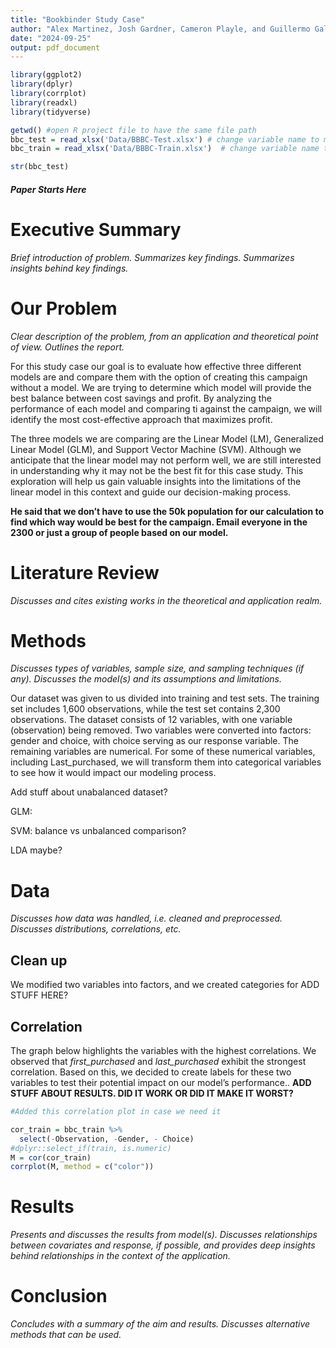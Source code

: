 ```yaml
---
title: "Bookbinder Study Case"
author: "Alex Martinez, Josh Gardner, Cameron Playle, and Guillermo Gallardo"
date: "2024-09-25"
output: pdf_document
---
```


```r
library(ggplot2)
library(dplyr)
library(corrplot)
library(readxl)
library(tidyverse)
```

```r
getwd() #open R project file to have the same file path
bbc_test = read_xlsx('Data/BBBC-Test.xlsx') # change variable name to match code
bbc_train = read_xlsx('Data/BBBC-Train.xlsx')  # change variable name to match code
```

```r
str(bbc_test)
```

##### **Paper Starts Here**

# Executive Summary

*Brief introduction of problem. Summarizes key findings. Summarizes insights behind key findings.*

# Our Problem

*Clear description of the problem, from an application and theoretical point of view. Outlines the report.*

For this study case our goal is to evaluate how effective three different models are and compare them with the option of creating this campaign without a model. We are trying to determine which model will provide the best balance between cost savings and profit. By analyzing the performance of each model and comparing ti against the campaign, we will identify the most cost-effective approach that maximizes profit.

The three models we are comparing are the Linear Model (LM), Generalized Linear Model (GLM), and Support Vector Machine (SVM). Although we anticipate that the linear model may not perform well, we are still interested in understanding why it may not be the best fit for this case study. This exploration will help us gain valuable insights into the limitations of the linear model in this context and guide our decision-making process.

**He said that we don't have to use the 50k population for our calculation to find which way would be best for the campaign. Email everyone in the 2300 or just a group of people based on our model.**

# Literature Review

*Discusses and cites existing works in the theoretical and application realm.*

# Methods

*Discusses types of variables, sample size, and sampling techniques (if any). Discusses the model(s) and its assumptions and limitations.*

Our dataset was given to us divided into training and test sets. The training set includes 1,600 observations, while the test set contains 2,300 observations. The dataset consists of 12 variables, with one variable (observation) being removed. Two variables were converted into factors: gender and choice, with choice serving as our response variable. The remaining variables are numerical. For some of these numerical variables, including Last_purchased, we will transform them into categorical variables to see how it would impact our modeling process.

Add stuff about unabalanced dataset?

GLM:

SVM: balance vs unbalanced comparison?

LDA maybe?

# Data

*Discusses how data was handled, i.e. cleaned and preprocessed. Discusses distributions, correlations, etc.*

## Clean up

We modified two variables into factors, and we created categories for ADD STUFF HERE?

## Correlation

The graph below highlights the variables with the highest correlations. We observed that *first_purchased* and *last_purchased* exhibit the strongest correlation. Based on this, we decided to create labels for these two variables to test their potential impact on our model's performance.. **ADD STUFF ABOUT RESULTS. DID IT WORK OR DID IT MAKE IT WORST?**

```r
#Added this correlation plot in case we need it

cor_train = bbc_train %>% 
  select(-Observation, -Gender, - Choice)
#dplyr::select_if(train, is.numeric)
M = cor(cor_train)
corrplot(M, method = c("color"))
```

# Results

*Presents and discusses the results from model(s). Discusses relationships between covariates and response, if possible, and provides deep insights behind relationships in the context of the application.*

# Conclusion

*Concludes with a summary of the aim and results. Discusses alternative methods that can be used.*
